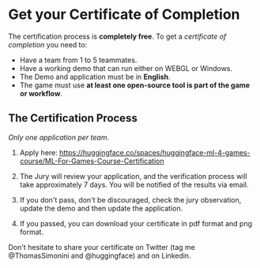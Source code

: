 # Get your Certificate of Completion 

The certification process is **completely free**. To get a *certificate of completion* you need to:

- Have a team from 1 to 5 teammates.
- Have a working demo that can run either on WEBGL or Windows.
- The Demo and application must be in **English**.
- The game must use **at least one open-source tool is part of the game or workflow**.

## The Certification Process

*Only one application per team*.

1. Apply here: https://huggingface.co/spaces/huggingface-ml-4-games-course/ML-For-Games-Course-Certification

2. The Jury will review your application, and the verification process will take approximately 7 days. You will be notified of the results via email.

3. If you don't pass, don't be discouraged, check the jury observation, update the demo and then update the application.

4. If you passed, you can download your certificate in pdf format and png format.

Don't hesitate to share your certificate on Twitter (tag me @ThomasSimonini and @huggingface) and on Linkedin.